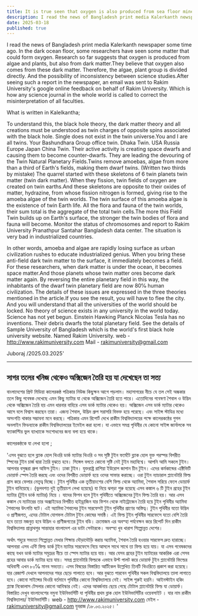 ```yaml
---
title: It is true seen that oxygen is also produced from sea floor minerals
description: I read the news of Bangladesh print media Kalerkanth newspaper some time ago.  In the dark ocean floor, some researchers have seen some matter that could form oxygen. Research so far suggests that oxygen is produced from algae and plants, but also from dark matter.They believe that oxygen also comes from these dark matter.
date: 2025-03-18
published: true
---
```


I read the news of Bangladesh print media Kalerkanth newspaper some time ago.  In the dark ocean floor, some researchers have seen some matter that could form oxygen. Research so far suggests that oxygen is produced from algae and plants, but also from dark matter.They believe that oxygen also comes from these dark matter. Therefore, the algae, plant group is divided directly. And the possibility of inconsistency between science studies.After seeing such a report in the newspaper, an email was sent to Rakim University's google online feedback on behalf of Rakim University.  Which is how any science journal in the whole world is called to correct the misinterpretation of all faculties.

What is written in Kalelkantha;

To understand this, the black hole theory, the dark matter theory and all creations must be understood as twin charges of opposite spins associated with the black hole. Single does not exist in the twin universe.You and I are all twins. Your Bashundhara Group office twin. Dhaka Twin. USA Russia Europe Japan China Twin. Their active activity is creating space dwarfs and causing them to become counter-dwarfs. They are leading the devouring of the Twin Natural Planetary Fields.Twins remove amoebas, algae from more than a third of Earth's fields, making them dwarf twins. (Written two thirds by mistake) The quarrel started with these skeletons of 6 twin planets twin matter (twin dark matter). When they fission, twin fields of oxygen are created on twin earths.And these skeletons are opposite to their oxides of matter, hydrazine, from whose fission nitrogen is formed, giving rise to the amoeba algae of the twin worlds. The twin surface of this amoeba algae is the existence of twin Earth life. All the flora and fauna of the twin worlds, their sum total is the aggregate of the total twin cells.The more this Field Twin builds up on Earth's surface, the stronger the twin bodies of flora and fauna will become. Monitor the status of chromosomes and report to Rakim University Pranathpur Santahar Bangladesh data center. The situation is very bad in industrialized countries.

In other words, amoeba and algae are rapidly losing surface as urban civilization rushes to educate industrialized genius. When you bring these anti-field dark twin matter to the surface, it immediately becomes a field. For these researchers, when dark matter is under the ocean, it becomes space matter.And those planets whose twin matter ores become dark matter again. By reversing the entire planetary field in this way, the inhabitants of the dwarf twin planetary field are now 80℅ human civilization. The details of these issues are expressed in the three theories mentioned in the article.If you see the result, you will have to flee the city.  And you will understand that all the universities of the world should be locked. No theory of science exists in any university in the world today. Science has not yet begun. Einstein Hawking Planck Nicolas Tesla has no inventions. Their debris dwarfs the total planetary field. See the details of Sample University of Bangladesh which is the world's first black hole university website. Named Rakim University.
web - http://www.rakimuniversity.com
Mail - rakimuniversity@gmail.com

Juboraj /2025.03.2025'

---

## সাগর তলের খনিজ থেকেও অক্সিজেন তৈরি হয় যা দেখেছেন  তা সত‍্য

বাংলাদেশের প্রিন্ট মিডিয়া কালেরকন্ঠ পত্রিকার নিউজ কিছুক্ষন আগে পড়লাম।  মহাসাগরের নীচে যে তল সেই অন্ধকার  তলে  কিছু গবেষক দেখেছে এমন কিছু ম‍্যাটার যা থেকে অক্সিজেন তৈরি হতে পারে। এতোদিনের গবেষণা শৈবাল ও উদ্ভিদ থেকে অক্সিজেন তৈরি হয় এমন ধারনার বাহিরে এসব ডার্ক ম‍্যাটার থেকেও হয়।   অক্সিজেন এসব ডার্ক ম‍্যাটার থেকেও আসে বলে বিশ্বাস করছেন  তারা। এজন‍্য শৈবাল, উদ্ভিদ গ্রুপ  সরাসরি বিভক্ত হয়ে পরেছে। এবং সাইন্স স্টাডির মধ‍্যে অসংগতি থাকার সম্ভাবনা মনে করছে। পত্রিকার এমন রিপোর্ট দেখে রাকীম বিশ্ববিদ্যালয়ের পক্ষে কালেরকন্ঠের গুগল অনলাইন ফিডব‍্যাকে রাকীম বিশ্ববিদ্যালয়ের ইমেইল করা হলো।  যা এভাবে সমগ্র পৃথিবীর যে কোনো সাইন্স জার্নালকে সব ফ‍্যাকাল্টির ভুল ব‍্যাখ‍্যাকে সংশোধনের জন‍্য বলা হয়ে থাকে।
  
কালেরকন্ঠকে যা লেখা হলো ;

'এসব বুঝতে হলে ব্ল‍্যাক হোল থিওরি ডার্ক ম‍্যাটার থিওরি ও সব সৃষ্টি টুইন ফর্মেটৈ ব্ল‍্যাক হোল যুক্ত পরস্পর বিপরীত স্পিনের টুইন চার্জ দ্বারা তৈরি বুঝতে হবে। সিঙ্গেল বলতে কোনো সৃষ্টি নেই টুইন মহাবিশ্বে। আপনি আমি সকলে টুইন। আপনার বসুন্ধরা গ্রুপ অফিস টুইন। ঢাকা টুইন। যুক্তরাষ্ট্র রাশিয়া ইউরোপ জাপান চীন টুইন। এদের কর্মকান্ডের এক্টিভিটি ডোয়ার্ফ স্পেস তৈরি করছে এবং ওদের  বিপরীত ডোয়ার্ফ হয়ে  ওদের সাফার করাচ্ছে। ওরা  টুইন ন‍্যাচারাল প্ল‍্যানেটারি ফিল্ড গ্রাস করে ফেলার নেতৃত্ব দিচ্ছে। টুইন পৃথিবীর এক তৃতীয়াংশের  বেশি ফিল্ড থেকে অ‍্যামিবা, শৈবাল সরিয়ে ফেলে ডোয়ার্ফ টুইন বানিয়েছে। (ভুলবশত দুই তৃতীয়াংশ লেখা হয়েছে) যা নিয়ে ঝগড়া শুরু হয়েছে এসব কঙ্কাল ৬ টি টুইন গ্রহের  টুইন ম‍্যাটার (টুইন ডার্ক ম‍্যাটার) নিয়ে । যাদের ফিশন হলে টুইন পৃথিবীতে অক্সিজেনের টুইন ফিল্ড তৈরি হয়। আর এসব কঙ্কাল  যে ম‍্যাটারের তার অক্সাইডের বিপরীত হাইড্রাজিন যার ফিশন থেকে নাইট্রোজেন তৈরি হয়ে টুইন পৃথিবীর অ‍্যামিবা শৈবালের উৎপত্তি ঘটে। এই অ‍্যামিবা শৈবালের টুইন সারফেসই টুইন পৃথিবীর প্রাণের অস্তিত্ব। টুইন পৃথিবীর যতো উদ্ভিদ ও প্রাণীজগত, এদের টোটাল যোগফল টোটাল টুইন কোষের সমষ্ঠি। এই ফিল্ড টুইন পৃথিবীর সারফেসে যতো বেশি তৈরি হবে ততো মজবুত হবে উদ্ভিদ ও প্রাণীজগতের টুইন বডি। ক্রমোজম এর অবস্হা পর্যবেক্ষন করে রিপোর্ট দিন রাকীম বিশ্ববিদ্যালয় প্রান্নাথপুর সান্তাহার বাংলাদেশ এর ডাটা সেন্টারকে। অবস্হা খুব খারাপ শিল্পোন্নত দেশের।

অর্থাৎ  শহুরে সভ‍্যতা শিল্পোন্নত মেধার শিক্ষায় দৌড়াদৌড়ি করায় অ‍্যামিবা, শৈবাল তৈরি হওয়ার সারফেস দ্রুত হারাচ্ছে। আপনারা এসব এন্টি ফিল্ড ডার্ক টুইন ম‍্যাটার সারফেসে নিয়ে আসলে সাথে সাথে তা ফিল্ড হয়ে যায়। যা এসব গবেষকদের কাছে যখন ডার্ক ম‍্যাটার সমুদ্রের নীচে তা স্পেস ম‍্যাটার হয়ে যায়। আর যেসব গ্রহের টুইন ম‍্যাটারের আকরিক এরা সেসব গ্রহের আবার ডার্ক ম‍্যাটার হয়ে যায়। সমগ্র প্ল‍্যানেটারি ফিল্ডকে এভাবে উল্ট পালট করে ডোয়ার্ফ টুইন প্ল‍্যানেটারি ফিল্ডের অধিবাসী এখন ৮০℅ মানব সভ‍্যতা। এসব বিষয়ের বিস্তারিত আর্টিকেল উল্লেখিত তিনটি থিওরিতে প্রকাশ করা হয়েছে।  যার রেজাল্ট দেখলে আপনাদের শহর ছেড়ে পালাতে হবে।  আর বুঝতে পারবেন পৃথিবীর সকল বিশ্ববিদ্যালয়ে তালা লাগাতে হবে। কোনো সাইন্সের থিওরি বর্তমানে পৃথিবীর কোনো বিশ্ববিদ্যালয়ে নেই। সাইন্স শুরুই হয়নি। আইনস্টাইন হকিং প্ল‍্যাঙ্ক নিকোলাস টেসলার কোনো আবিস্কার নেই। এদের আবর্জনায় ছেয়ে গেছে টোটাল প্ল‍্যানেটারি ফিল্ড যা ডোয়ার্ফ। বিস্তারিত দেখুন বাংলাদেশের নমুনা ইউনিভার্সিটি যা পৃথিবীর প্রথম ব্লাক হোল ইউনিভার্সিটির ওয়েবসাইট । যার নাম রাকীম বিশ্ববিদ্যালয়/ ইউনিভার্সিটি।
web - http://www.rakimuniversity.com
মেইল - rakimuniversity@gmail.com
যুবরাজ /১৮.০৩.২০২৫। '
